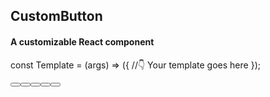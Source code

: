 
<Meta title="MDX/Button" component={Button} />

## CustomButton
#### A customizable React component

const Template = (args) => ({
  //👇 Your template goes here
});

<Canvas>
	<Story name="primary">
		<Button title="primary btn" btnType="primary" variant='contained'/>
	</Story>
    <Story name="secondary">
        <Button title="secondary btn" btnType="secondary" />
   </Story>
   <Story name="error">
        <Button title="error btn" btnType="error" />
   </Story>
   <Story name="success">
        <Button title="success btn" btnType="success" />
   </Story>
   <Story name="info">
        <Button title="info btn" btnType="info" />
   </Story>
</Canvas>